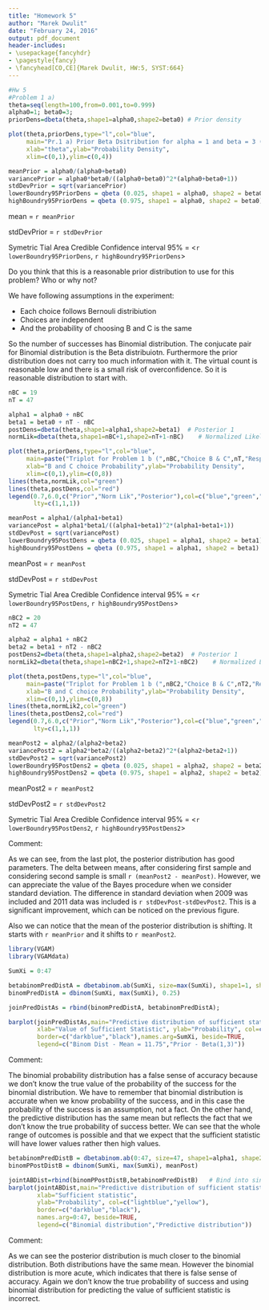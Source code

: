 ```yaml
---
title: "Homework 5"
author: "Marek Dwulit"
date: "February 24, 2016"
output: pdf_document
header-includes:
- \usepackage{fancyhdr}
- \pagestyle{fancy}
- \fancyhead[CO,CE]{Marek Dwulit, HW:5, SYST:664}
---
```

\newpage

\section{Problem 1}

\subsection{a)}

```r
#Hw 5
#Problem 1 a)
theta=seq(length=100,from=0.001,to=0.999)
alpha0=1; beta0=3;
priorDens=dbeta(theta,shape1=alpha0,shape2=beta0) # Prior density

plot(theta,priorDens,type="l",col="blue",
     main="Pr.1 a) Prior Beta Dsitribution for alpha = 1 and beta = 3 (Continuous)",
     xlab="theta",ylab="Probability Density",
     xlim=c(0,1),ylim=c(0,4))
```

```r
meanPrior = alpha0/(alpha0+beta0)
variancePrior = alpha0*beta0/((alpha0+beta0)^2*(alpha0+beta0+1))
stdDevPrior = sqrt(variancePrior)
lowerBoundry95PriorDens = qbeta (0.025, shape1 = alpha0, shape2 = beta0)
highBoundry95PriorDens = qbeta (0.975, shape1 = alpha0, shape2 = beta0)
```

mean = `r meanPrior`

stdDevPrior = `r stdDevPrior`

Symetric Tial Area Credible Confidence interval 95% = <`r lowerBoundry95PriorDens`, `r highBoundry95PriorDens`>

Do you think that this is a reasonable prior distribution to use for this problem? Who or why not?

We have following assumptions in the experiment:

* Each choice follows Bernouli distribiution
* Choices are independent
* And the probability of choosing B and C is the same

So the number of successes has Binomial distribution. The conjucate pair for Binomial distribution is the Beta distribuiotn.
Furthermore the prior distribution does not carry too much information with it. The virtual count is reasonable low and there 
is a small risk of overconfidence. So it is reasonable distribution to start with. 

\subsection{b)}


```r
nBC = 19
nT = 47

alpha1 = alpha0 + nBC
beta1 = beta0 + nT - nBC 
postDens=dbeta(theta,shape1=alpha1,shape2=beta1)  # Posterior 1
normLik=dbeta(theta,shape1=nBC+1,shape2=nT+1-nBC)    # Normalized Likelihood is a Gamma

plot(theta,priorDens,type="l",col="blue",
     main=paste("Triplot for Problem 1 b (",nBC,"Choice B & C",nT,"Respondents)"),
     xlab="B and C choice Probability",ylab="Probability Density",
     xlim=c(0,1),ylim=c(0,8))
lines(theta,normLik,col="green")
lines(theta,postDens,col="red")
legend(0.7,6.0,c("Prior","Norm Lik","Posterior"),col=c("blue","green","red"),
       lty=c(1,1,1))

meanPost = alpha1/(alpha1+beta1)
variancePost = alpha1*beta1/((alpha1+beta1)^2*(alpha1+beta1+1))
stdDevPost = sqrt(variancePost)
lowerBoundry95PostDens = qbeta (0.025, shape1 = alpha1, shape2 = beta1)
highBoundry95PostDens = qbeta (0.975, shape1 = alpha1, shape2 = beta1)
```

meanPost = `r meanPost`

stdDevPost = `r stdDevPost`

Symetric Tial Area Credible Confidence interval 95% = <`r lowerBoundry95PostDens`, `r highBoundry95PostDens`>

\subsection{c)}
```r
nBC2 = 20
nT2 = 47

alpha2 = alpha1 + nBC2
beta2 = beta1 + nT2 - nBC2 
postDens2=dbeta(theta,shape1=alpha2,shape2=beta2)  # Posterior 1
normLik2=dbeta(theta,shape1=nBC2+1,shape2=nT2+1-nBC2)    # Normalized Likelihood is a Gamma

plot(theta,postDens,type="l",col="blue",
     main=paste("Triplot for Problem 1 b (",nBC2,"Choice B & C",nT2,"Respondents)"),
     xlab="B and C choice Probability",ylab="Probability Density",
     xlim=c(0,1),ylim=c(0,8))
lines(theta,normLik2,col="green")
lines(theta,postDens2,col="red")
legend(0.7,6.0,c("Prior","Norm Lik","Posterior"),col=c("blue","green","red"),
       lty=c(1,1,1))

meanPost2 = alpha2/(alpha2+beta2)
variancePost2 = alpha2*beta2/((alpha2+beta2)^2*(alpha2+beta2+1))
stdDevPost2 = sqrt(variancePost2)
lowerBoundry95PostDens2 = qbeta (0.025, shape1 = alpha2, shape2 = beta2)
highBoundry95PostDens2 = qbeta (0.975, shape1 = alpha2, shape2 = beta2)
```
meanPost2 = `r meanPost2`

stdDevPost2 = `r stdDevPost2`

Symetric Tial Area Credible Confidence interval 95% = <`r lowerBoundry95PostDens2`, `r highBoundry95PostDens2`>

\subsection{d)}

Comment:

As we can see, from the last plot, the posterior distribution has good parameters. The delta between means, after considering first sample and considering second sample is small `r (meanPost2 - meanPost)`. However, we can appreciate the value of the Bayes procedure when we consider standard deviation. The difference in standard deviation when 2009 was included and 2011 data was included is `r stdDevPost-stdDevPost2`. This is a significant improvement, which can be noticed on the previous figure.

Also we can notice that the mean of the posterior distribution is shifting. It starts with `r meanPrior` and it shifts to `r meanPost2`.

\newpage

\section{Problem 2}


```r
library(VGAM)
library(VGAMdata)
```

\subsection{a)}
```r
SumXi = 0:47

betabinomPredDistA = dbetabinom.ab(SumXi, size=max(SumXi), shape1=1, shape2=3, log = FALSE)
binomPredDistA = dbinom(SumXi, max(SumXi), 0.25)

joinPredDistAs = rbind(binomPredDistA, betabinomPredDistA);

barplot(joinPredDistAs,main="Predictive distribution of sufficient statistic", 
        xlab="Value of Sufficient Statistic", ylab="Probability", col=c("lightblue","blue"),
        border=c("darkblue","black"),names.arg=SumXi, beside=TRUE,
        legend=c("Binom Dist - Mean = 11.75","Prior - Beta(1,3)"))
```

Comment:

The binomial probability distribution has a false sense of accuracy because we don't know the true value of the probability of the success for the binomial distribution. We have to remember that binomial distribution is accurate when we know probability of the success, and in this case the probability of the success is an assumption, not a fact.
On the other hand, the predictive distribution has the same mean but reflects the fact that we don't know the true probability of success better. We can see that the whole range of outcomes is possible and that we expect that the sufficient statistic will have lower values rather then high values.


\subsection{b)}
```r
betabinomPredDistB = dbetabinom.ab(0:47, size=47, shape1=alpha1, shape2=beta1, log = FALSE)
binomPPostDistB = dbinom(SumXi, max(SumXi), meanPost)

jointABDist=rbind(binomPPostDistB,betabinomPredDistB)   # Bind into single object for plotting
barplot(jointABDist,main="Predictive distribution of sufficient statistic", 
        xlab="Sufficient statistic", 
        ylab="Probability", col=c("lightblue","yellow"), 
        border=c("darkblue","black"),
        names.arg=0:47, beside=TRUE,
        legend=c("Binomial distribution","Predictive distribution"))
```

Comment:

As we can see the posterior distribution is much closer to the binomial distribution. Both distributions have the same mean. However the binomial distribution is more acute, which indicates that there is false sense of accuracy. Again we don't know the true probability of success and using binomial distribution for predicting the value of sufficient statistic is incorrect.

